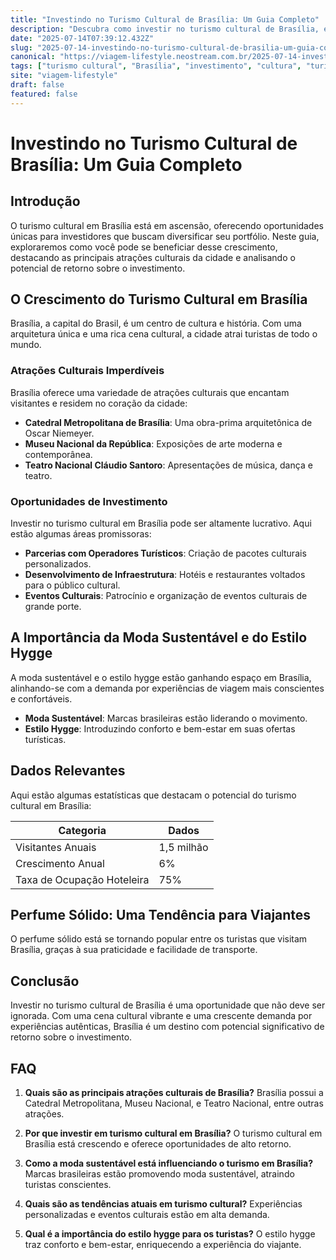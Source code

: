 ```yaml
---
title: "Investindo no Turismo Cultural de Brasília: Um Guia Completo"
description: "Descubra como investir no turismo cultural de Brasília, explorando oportunidades únicas e tendências que estão moldando o futuro da capital do Brasil."
date: "2025-07-14T07:39:12.432Z"
slug: "2025-07-14-investindo-no-turismo-cultural-de-brasilia-um-guia-completo"
canonical: "https://viagem-lifestyle.neostream.com.br/2025-07-14-investindo-no-turismo-cultural-de-brasilia-um-guia-completo"
tags: ["turismo cultural", "Brasília", "investimento", "cultura", "turismo"]
site: "viagem-lifestyle"
draft: false
featured: false
---
```


# Investindo no Turismo Cultural de Brasília: Um Guia Completo

## Introdução
O turismo cultural em Brasília está em ascensão, oferecendo oportunidades únicas para investidores que buscam diversificar seu portfólio. Neste guia, exploraremos como você pode se beneficiar desse crescimento, destacando as principais atrações culturais da cidade e analisando o potencial de retorno sobre o investimento.

## O Crescimento do Turismo Cultural em Brasília
Brasília, a capital do Brasil, é um centro de cultura e história. Com uma arquitetura única e uma rica cena cultural, a cidade atrai turistas de todo o mundo.

### Atrações Culturais Imperdíveis
Brasília oferece uma variedade de atrações culturais que encantam visitantes e residem no coração da cidade:

- **Catedral Metropolitana de Brasília**: Uma obra-prima arquitetônica de Oscar Niemeyer.
- **Museu Nacional da República**: Exposições de arte moderna e contemporânea.
- **Teatro Nacional Cláudio Santoro**: Apresentações de música, dança e teatro.

### Oportunidades de Investimento
Investir no turismo cultural em Brasília pode ser altamente lucrativo. Aqui estão algumas áreas promissoras:

- **Parcerias com Operadores Turísticos**: Criação de pacotes culturais personalizados.
- **Desenvolvimento de Infraestrutura**: Hotéis e restaurantes voltados para o público cultural.
- **Eventos Culturais**: Patrocínio e organização de eventos culturais de grande porte.

## A Importância da Moda Sustentável e do Estilo Hygge
A moda sustentável e o estilo hygge estão ganhando espaço em Brasília, alinhando-se com a demanda por experiências de viagem mais conscientes e confortáveis.

- **Moda Sustentável**: Marcas brasileiras estão liderando o movimento.
- **Estilo Hygge**: Introduzindo conforto e bem-estar em suas ofertas turísticas.

## Dados Relevantes
Aqui estão algumas estatísticas que destacam o potencial do turismo cultural em Brasília:

| Categoria | Dados |
| --------- | ----- |
| Visitantes Anuais | 1,5 milhão |
| Crescimento Anual | 6% |
| Taxa de Ocupação Hoteleira | 75% |

## Perfume Sólido: Uma Tendência para Viajantes
O perfume sólido está se tornando popular entre os turistas que visitam Brasília, graças à sua praticidade e facilidade de transporte.

## Conclusão
Investir no turismo cultural de Brasília é uma oportunidade que não deve ser ignorada. Com uma cena cultural vibrante e uma crescente demanda por experiências autênticas, Brasília é um destino com potencial significativo de retorno sobre o investimento.

## FAQ

1. **Quais são as principais atrações culturais de Brasília?**
   Brasília possui a Catedral Metropolitana, Museu Nacional, e Teatro Nacional, entre outras atrações.

2. **Por que investir em turismo cultural em Brasília?**
   O turismo cultural em Brasília está crescendo e oferece oportunidades de alto retorno.

3. **Como a moda sustentável está influenciando o turismo em Brasília?**
   Marcas brasileiras estão promovendo moda sustentável, atraindo turistas conscientes.

4. **Quais são as tendências atuais em turismo cultural?**
   Experiências personalizadas e eventos culturais estão em alta demanda.

5. **Qual é a importância do estilo hygge para os turistas?**
   O estilo hygge traz conforto e bem-estar, enriquecendo a experiência do viajante.
